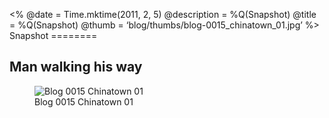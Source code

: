 <%
  @date = Time.mktime(2011, 2, 5)
  @description = %Q(Snapshot)
  @title = %Q(Snapshot)
  @thumb = 'blog/thumbs/blog-0015_chinatown_01.jpg'
%>
Snapshot
========

Man walking his way
-------------------

![Blog 0015 Chinatown 01](/images/blog/blog-0015_Chinatown_01.jpg)
